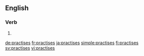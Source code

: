 ==English==

===Verb===
{{head|en}}

# {{en-third-person singular of|practise}}

[[de:practises]]
[[fr:practises]]
[[ja:practises]]
[[simple:practises]]
[[fi:practises]]
[[sv:practises]]
[[vi:practises]]